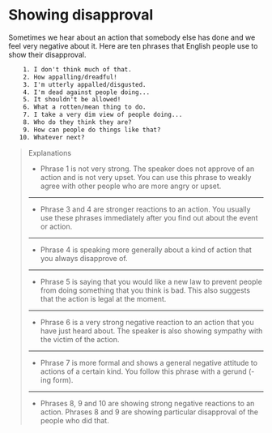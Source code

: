 # Showing disapproval

Sometimes we hear about an action that somebody else has done and we feel very negative about it. Here are ten phrases that English people use to show their disapproval.

```txt
    1. I don't think much of that.
    2. How appalling/dreadful!
    3. I'm utterly appalled/disgusted.
    4. I'm dead against people doing...
    5. It shouldn't be allowed!
    6. What a rotten/mean thing to do.
    7. I take a very dim view of people doing...
    8. Who do they think they are?
    9. How can people do things like that?
   10. Whatever next?
```

> Explanations
>
> - Phrase 1 is not very strong. The speaker does not approve of an action and is not very upset. You can use this phrase to weakly agree with other people who are more angry or upset.
>
> ---
>
> - Phrase 3 and 4 are stronger reactions to an action. You usually use these phrases immediately after you find out about the event or action.
>
> ---
>
> - Phrase 4 is speaking more generally about a kind of action that you always disapprove of.
>
> ---
>
> - Phrase 5 is saying that you would like a new law to prevent people from doing something that you think is bad. This also suggests that the action is legal at the moment.
>
> ---
>
> - Phrase 6 is a very strong negative reaction to an action that you have just heard about. The speaker is also showing sympathy with the victim of the action.
>
> ---
>
> - Phrase 7 is more formal and shows a general negative attitude to actions of a certain kind. You follow this phrase with a gerund (-ing form).
>
> ---
>
> - Phrases 8, 9 and 10 are showing strong negative reactions to an action. Phrases 8 and 9 are showing particular disapproval of the people who did that.

